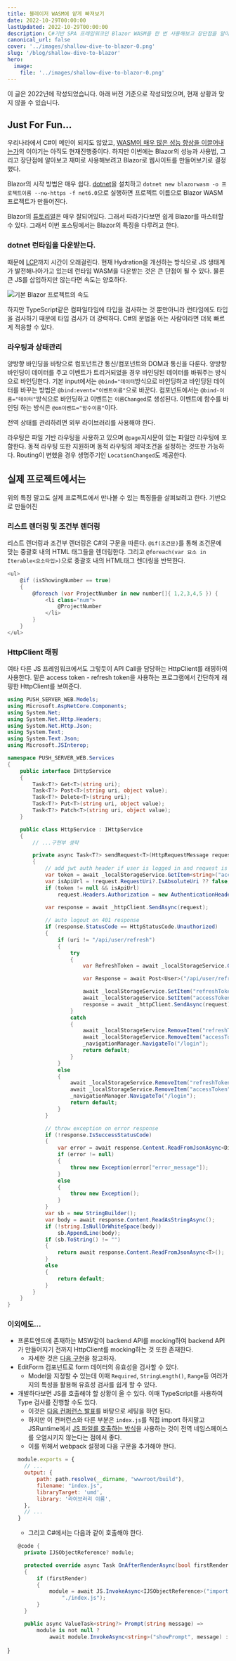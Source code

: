 ```yaml
---
title: 블레이저 WASM에 얕게 빠져보기
date: 2022-10-29T00:00:00
lastUpdated: 2022-10-29T00:00:00
description: C#기반 SPA 프레임워크인 Blazor WASM을 한 번 사용해보고 장단점을 알아보자.
canonical_url: false
cover: '../images/shallow-dive-to-blazor-0.png'
slug: '/blog/shallow-dive-to-blazor'
hero:
  image:
    file: '../images/shallow-dive-to-blazor-0.png'
---
```



<Aside type="caution">
이 글은 2022년에 작성되었습니다. 아래 버전 기준으로 작성되었으며, 현재 상황과 맞지 않을 수 있습니다.
<PackageVersion versions={[['dotnet', '6']]} />
</Aside>

## Just For Fun...

우리나라에서 C#이 메인이 되지도 않았고, [WASM이 매우 많은 성능 향상을 이끌어내는가](https://zaplib.com/docs/blog_post_mortem.html)의 이야기는 아직도 현재진행중이다. 하지만 이번에는 Blazor의 성능과 사용법, 그리고 장단점에 알아보고 재미로 사용해보려고 Blazor로 웹사이트를 만들어보기로 결정했다.

Blazor의 시작 방법은 매우 쉽다. [dotnet](https://dotnet.microsoft.com/en-us/download)을 설치하고 `dotnet new blazorwasm -o 프로젝트이름 --no-https -f net6.0`으로 실행하면 프로젝트 이름으로 Blazor WASM 프로젝트가 만들어진다.

Blazor의 [튜토리얼](https://learn.microsoft.com/ko-kr/aspnet/core/blazor)은 매우 잘되어있다. 그래서 따라가다보면 쉽게 Blazor를 마스터할 수 있다. 그래서 이번 포스팅에서는 Blazor의 특징을 다루려고 한다.

### dotnet 런타임을 다운받는다.

때문에 [LCP](https://web.dev/lcp/)까지 시간이 오래걸린다. 현재 Hydration을 개선하는 방식으로 JS 생태계가 발전해나아가고 있는데 런타임 WASM을 다운받는 것은 큰 단점이 될 수 있다. 물론 큰 JS를 삽입하지만 않는다면 속도는 양호하다.

![기본 Blazor 프로젝트의 속도](../images/shallow-dive-to-blazor-1.png)

하지만 TypeScript같은 컴파일타임에 타입을 검사하는 것 뿐만아니라 런타임에도 타입을 검사하기 때문에 타입 검사가 더 강력하다. C#의 문법을 아는 사람이라면 더욱 빠르게 적응할 수 있다.

### 라우팅과 상태관리

양방향 바인딩을 바탕으로 컴포넌트간 통신/컴포넌트와 DOM과 통신을 다룬다. 양방향 바인딩이 데이터를 주고 이벤트가 트리거되었을 경우 바인딩된 데이터를 바꿔주는 방식으로 바인딩한다. 기본 input에서는 `@bind="데이터`방식으로 바인딩하고 바인딩된 데이터를 바꾸는 방법은 `@bind:event="이벤트이름"`으로 바꾼다. 컴포넌트에서는 `@bind-이름="데이터"`방식으로 바인딩하고 이벤트는 `이름Changed`로 생성된다. 이벤트에 함수를 바인딩 하는 방식은 `@on이벤트="함수이름"`이다.

전역 상태를 관리하려면 외부 라이브러리를 사용해야 한다.

라우팅은 파일 기반 라우팅을 사용하고 있으며 `@page`지시문이 있는 파일만 라우팅에 포함한다. 동적 라우팅 또한 지원하며 동적 라우팅의 제약조건을 설정하는 것또한 가능하다. Routing이 변했을 경우 생명주기인 `LocationChanged`도 제공한다.

## 실제 프로젝트에서는

위의 특징 말고도 실제 프로젝트에서 만나볼 수 있는 특징들을 살펴보려고 한다.[]() 기반으로 만들어진 [](https://github.com/SimYunSup/PUSH_SERVER_WEB)

### 리스트 렌더링 및 조건부 렌더링

리스트 렌더링과 조건부 렌더링은 C#의 구문을 따른다. `@if(조건문)`를 통해 조건문에 맞는 중괄호 내의 HTML 태그들을 렌더링한다. 그리고 `@foreach(var 요소 in Iterable<요소타입>)`으로 중괄호 내의 HTML태그 렌더링을 반복한다.

```cs
<ul>
    @if (isShowingNumber == true)
    {
        @foreach (var ProjectNumber in new number[]{ 1,2,3,4,5 }) {
            <li class="num">
                @ProjectNumber
            </li>
        }
    }
</ul>
```

### HttpClient 래핑

여타 다른 JS 프레임워크에서도 그렇듯이 API Call을 담당하는 HttpClient를 래핑하여 사용한다. 밑은 access token - refresh token을 사용하는 프로그램에서 간단하게 래핑한 HttpClient를 보여준다.

```cs
using PUSH_SERVER_WEB.Models;
using Microsoft.AspNetCore.Components;
using System.Net;
using System.Net.Http.Headers;
using System.Net.Http.Json;
using System.Text;
using System.Text.Json;
using Microsoft.JSInterop;

namespace PUSH_SERVER_WEB.Services
{
    public interface IHttpService
    {
        Task<T?> Get<T>(string uri);
        Task<T?> Post<T>(string uri, object value);
        Task<T?> Delete<T>(string uri);
        Task<T?> Put<T>(string uri, object value);
        Task<T?> Patch<T>(string uri, object value);
    }

    public class HttpService : IHttpService
    {
        // ...구현부 생략

        private async Task<T?> sendRequest<T>(HttpRequestMessage request, string uri)
        {
            // add jwt auth header if user is logged in and request is to the api url
            var token = await _localStorageService.GetItem<string>("accessToken");
            var isApiUrl = !request.RequestUri?.IsAbsoluteUri ?? false;
            if (token != null && isApiUrl)
                request.Headers.Authorization = new AuthenticationHeaderValue("Bearer", token);
            
            var response = await _httpClient.SendAsync(request);

            // auto logout on 401 response
            if (response.StatusCode == HttpStatusCode.Unauthorized)
            {
                if (uri != "/api/user/refresh")
                {
                    try
                    {
                        var RefreshToken = await _localStorageService.GetItem<string>("refreshToken");

                        var Response = await Post<User>("/api/user/refresh", new { refresh_token= RefreshToken });

                        await _localStorageService.SetItem("refreshToken", Response?.refresh_token);
                        await _localStorageService.SetItem("accessToken", Response?.access_token);
                        response = await _httpClient.SendAsync(request);
                    }
                    catch
                    {
                        await _localStorageService.RemoveItem("refreshToken");
                        await _localStorageService.RemoveItem("accessToken");
                        _navigationManager.NavigateTo("/login");
                        return default;
                    }
                }
                else
                {
                    await _localStorageService.RemoveItem("refreshToken");
                    await _localStorageService.RemoveItem("accessToken");
                    _navigationManager.NavigateTo("/login");
                    return default;
                }
            }

            // throw exception on error response
            if (!response.IsSuccessStatusCode)
            {
                var error = await response.Content.ReadFromJsonAsync<Dictionary<string, string>>();
                if (error != null)
                {
                    throw new Exception(error["error_message"]);
                }
                else
                {
                    throw new Exception();
                }
            }
            var sb = new StringBuilder();
            var body = await response.Content.ReadAsStringAsync();
            if (!string.IsNullOrWhiteSpace(body))
                sb.AppendLine(body);
            if (sb.ToString() != "")
            {
                return await response.Content.ReadFromJsonAsync<T>();
            }
            else
            {
                return default;
            }
        }
    }
}
```

### 이외에도...

- 프론트엔드에 존재하는 MSW같이 backend API를 mocking하여 backend API가 만들어지기 전까지 HttpClient를 mocking하는 것 또한 존재한다.
  - 자세한 것은 [다음 구현](https://jasonwatmore.com/post/2020/08/13/blazor-webassembly-jwt-authentication-example-tutorial#fake-backend-handler-cs)을 참고하자.
- EditForm 컴포넌트로 form 데이터의 유효성을 검사할 수 있다.
  - Model을 지정할 수 있는데 이때 `Required`, `StringLength()`, `Range`등 여러가지의 특성을 활용해 유효성 검사를 쉽게 할 수 있다.
- 개발하다보면 JS를 호출해야 할 상황이 올 수 있다. 이때 TypeScript를 사용하여 Type 검사를 진행할 수도 있다.
  - 이것은 [다음 컨퍼런스 발표](https://forum.dotnetdev.kr/t/blazor-webassembly-webpack-sass-typescript-net-conf-2022-x-seoul-replay/3087)를 바탕으로 세팅을 하면 된다.
  - 하지만 이 컨퍼런스와 다른 부분은 `index.js`를 직접 import 하지말고 JSRuntime에서 [JS 파일를 호출하는 방식](https://learn.microsoft.com/ko-kr/aspnet/core/blazor/javascript-interoperability/call-javascript-from-dotnet?view=aspnetcore-6.0#javascript-isolation-in-javascript-modules)을 사용하는 것이 전역 네임스페이스를 오염시키지 않는다는 점에서 좋다.
  - 이를 위해서 webpack 설정에 다음 구문을 추가해야 한다.
  ```js
  module.exports = {
    // ...
    output: {
        path: path.resolve(__dirname, "wwwroot/build"),
        filename: "index.js",
        libraryTarget: 'umd',
        library: '라이브러리 이름',
    },
    // ...
  }
  ```
  - 그리고 C#에서는 다음과 같이 호출해야 한다.
  ```cs
  @code {
    private IJSObjectReference? module;

    protected override async Task OnAfterRenderAsync(bool firstRender)
    {
        if (firstRender)
        {
            module = await JS.InvokeAsync<IJSObjectReference>("import", 
                "./index.js");
        }
    }

    public async ValueTask<string?> Prompt(string message) =>
        module is not null ? 
            await module.InvokeAsync<string>("showPrompt", message) : null;
}
  ```